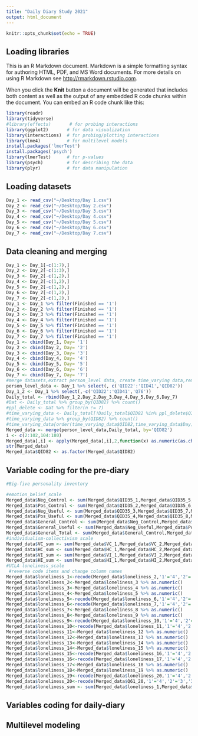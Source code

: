 ```yaml
---
title: "Daily Diary Study 2021"
output: html_document
---
```


```r
knitr::opts_chunk$set(echo = TRUE)
```

## Loading libraries

This is an R Markdown document. Markdown is a simple formatting syntax for authoring HTML, PDF, and MS Word documents. For more details on using R Markdown see <http://rmarkdown.rstudio.com>.

When you click the **Knit** button a document will be generated that includes both content as well as the output of any embedded R code chunks within the document. You can embed an R code chunk like this:

```r
library(readr)
library(tidyverse)
#library(effects)       # for probing interactions
library(ggplot2)       # for data visualization
library(interactions)  # for probing/plotting interactions
library(lme4)          # for multilevel models
install.packages('lmerTest')
install.packages('psych')
library(lmerTest)      # for p-values
library(psych)         # for describing the data
library(plyr)          # for data manipulation
```

## Loading datasets

```r
Day_1 <- read_csv("~/Desktop/Day 1.csv")
Day_2 <- read_csv("~/Desktop/Day 2.csv")
Day_3 <- read_csv("~/Desktop/Day 3.csv")
Day_4 <- read_csv("~/Desktop/Day 4.csv")
Day_5 <- read_csv("~/Desktop/Day 5.csv")
Day_6 <- read_csv("~/Desktop/Day 6.csv")
Day_7 <- read_csv("~/Desktop/Day 7.csv")
```

## Data cleaning and merging

```r
Day_1 <- Day_1[-c(1:7),]
Day_2 <- Day_2[-c(1:3),]
Day_3 <- Day_2[-c(1,2),]
Day_4 <- Day_2[-c(1,2),]
Day_5 <- Day_2[-c(1,2),]
Day_6 <- Day_2[-c(1,2),]
Day_7 <- Day_2[-c(1,2),]
Day_1 <- Day_1 %>% filter(Finished == '1')
Day_2 <- Day_2 %>% filter(Finished == '1')
Day_3 <- Day_3 %>% filter(Finished == '1')
Day_4 <- Day_4 %>% filter(Finished == '1')
Day_5 <- Day_5 %>% filter(Finished == '1')
Day_6 <- Day_6 %>% filter(Finished == '1')
Day_7 <- Day_7 %>% filter(Finished == '1')
Day_1 <- cbind(Day_1, Day= '1')
Day_2 <- cbind(Day_2, Day= '2')
Day_3 <- cbind(Day_3, Day= '3')
Day_4 <- cbind(Day_4, Day= '4')
Day_5 <- cbind(Day_5, Day= '5')
Day_6 <- cbind(Day_6, Day= '6')
Day_7 <- cbind(Day_7, Day= '7')
#merge datasets,extract person_level data, create time_varying data,remerge datasets and change data types
person_level_data <- Day_1 %>% select(, c('QID22':'QID41','QID82'))
Day_1_2 <- Day_1 %>% select(,-c('QID22':'QID41','Q76'))
Daily_total <- rbind(Day_1_2,Day_2,Day_3,Day_4,Day_5,Day_6,Day_7)
#Dat <- Daily_total %>% group_by(QID82) %>% count()
#ppl_delete <- Dat %>% filter(n != 7) 
#time_varying_data <- Daily_total[!Daily_total$QID82 %in% ppl_delete$QID82,]
#time_varying_data %>% group_by(QID82) %>% count()
#time_varying_data[order(time_varying_data$QID82,time_varying_data$Day),]
Merged_data <- merge(person_level_data,Daily_total, by='QID82')
i <- c(2:102,104:180)
Merged_data[,i] <- apply(Merged_data[,i],2,function(x) as.numeric(as.character(x)))
str(Merged_data)
Merged_data$QID82 <- as.factor(Merged_data$QID82)
```

## Variable coding for the pre-diary

```r
#Big-five personality inventory

#emotion_belief_scale
Merged_data$Neg_Control <- sum(Merged_data$QID35_1,Merged_data$QID35_5,Merged_data$QID35_9,Merged_data$QID35_13)
Merged_data$Pos_Control <- sum(Merged_data$QID35_2,Merged_data$QID35_6,Merged_data$QID35_10,Merged_data$QID35_14)
Merged_data$Neg_Useful <- sum(Merged_data$QID35_3,Merged_data$QID35_7,Merged_data$QID35_11,Merged_data$QID35_15)
Merged_data$Pos_Useful <- sum(Merged_data$QID35_4,Merged_data$QID35_8,Merged_data$QID35_12,Merged_data$QID35_16)
Merged_data$General_Control <- sum(Merged_data$Neg_Control,Merged_data$Pos_Control)
Merged_data$General_Useful <- sum(Merged_data$Neg_Useful,Merged_data$Pos_Useful)
Merged_data$General_Total <- sum(Merged_data$General_Control,Merged_data$General_Useful)
#individualism-collectivism scale
Merged_data$VC_sum <- sum(Merged_data$VC_1,Merged_data$VC_2,Merged_data$VC_3,Merged_data$VC_3_1)
Merged_data$HC_sum <- sum(Merged_data$HC_1,Merged_data$HC_2,Merged_data$HC_3,Merged_data$HC_3_1)
Merged_data$VI_sum <- sum(Merged_data$VI_1,Merged_data$VI_2,Merged_data$VI_3,Merged_data$VI_3_1)
Merged_data$HI_sum <- sum(Merged_data$HI_1,Merged_data$HI_2,Merged_data$HI_3,Merged_data$HI_3_1)
#UCLA loneliness_scale
 #reverse code items and change column names
Merged_data$loneliness_1<-recode(Merged_data$loneliness_2,'1'='4','2'='3','3'='2','4'='1') %>% as.numeric()
Merged_data$loneliness_2<-Merged_data$loneliness_3 %>% as.numeric()
Merged_data$loneliness_3<-Merged_data$loneliness_4 %>% as.numeric()
Merged_data$loneliness_4<-Merged_data$loneliness_5 %>% as.numeric()
Merged_data$loneliness_5<-recode(Merged_data$loneliness_6,'1'='4','2'='3','3'='2','4'='1') %>% as.numeric()
Merged_data$loneliness_6<-recode(Merged_data$loneliness_7,'1'='4','2'='3','3'='2','4'='1') %>% as.numeric()
Merged_data$loneliness_7<-Merged_data$loneliness_8 %>% as.numeric()
Merged_data$loneliness_8<-Merged_data$loneliness_9 %>% as.numeric()
Merged_data$loneliness_9<-recode(Merged_data$loneliness_10,'1'='4','2'='3','3'='2','4'='1') %>% as.numeric()
Merged_data$loneliness_10<-recode(Merged_data$loneliness_11,'1'='4','2'='3','3'='2','4'='1') %>% as.numeric()
Merged_data$loneliness_11<-Merged_data$loneliness_12 %>% as.numeric()
Merged_data$loneliness_12<-Merged_data$loneliness_13 %>% as.numeric()
Merged_data$loneliness_13<-Merged_data$loneliness_14 %>% as.numeric()
Merged_data$loneliness_14<-Merged_data$loneliness_15 %>% as.numeric()
Merged_data$loneliness_15<-recode(Merged_data$loneliness_16,'1'='4','2'='3','3'='2','4'='1') %>% as.numeric()
Merged_data$loneliness_16<-recode(Merged_data$loneliness_17,'1'='4','2'='3','3'='2','4'='1') %>% as.numeric()
Merged_data$loneliness_17<-Merged_data$loneliness_18 %>% as.numeric()
Merged_data$loneliness_18<-Merged_data$loneliness_19 %>% as.numeric()
Merged_data$loneliness_19<-recode(Merged_data$loneliness_20,'1'='4','2'='3','3'='2','4'='1') %>% as.numeric()
Merged_data$loneliness_20<-recode(Merged_data$Q61_20,'1'='4','2'='3','3'='2','4'='1') %>% as.numeric()
Merged_data$loneliness_sum <- sum(Merged_data$loneliness_1,Merged_data$loneliness_2,Merged_data$loneliness_3,Merged_data$loneliness_4,Merged_data$loneliness_5,Merged_data$loneliness_6,Merged_data$loneliness_7,Merged_data$loneliness_8,Merged_data$loneliness_9,Merged_data$loneliness_10,Merged_data$loneliness_11,Merged_data$loneliness_12,Merged_data$loneliness_13,Merged_data$loneliness_14,Merged_data$loneliness_15,Merged_data$loneliness_16,Merged_data$loneliness_17,Merged_data$loneliness_18,Merged_data$loneliness_19,Merged_data$loneliness20)

```

## Variables coding for daily-diary


## Multilevel modeling
